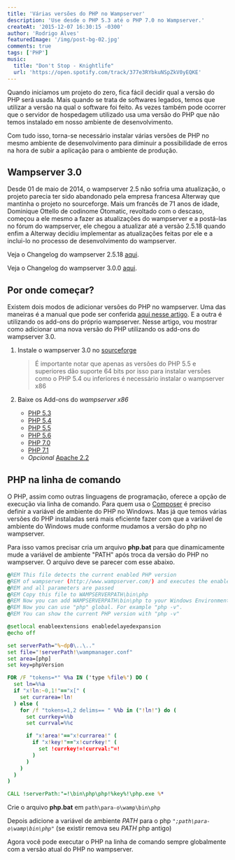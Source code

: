 ```yaml
---
title: 'Várias versões do PHP no Wampserver'
description: 'Use desde o PHP 5.3 até o PHP 7.0 no Wampserver.'
createAt: '2015-12-07 16:30:15 -0300'
author: 'Rodrigo Alves'
featuredImage: '/img/post-bg-02.jpg'
comments: true
tags: ['PHP']
music:
  title: "Don't Stop - Knightlife"
  url: 'https://open.spotify.com/track/377e3RYbkuNSpZkV0yEQKE'
---
```


Quando iniciamos um projeto do zero, fica fácil decidir qual a versão do PHP será usada.
Mais quando se trata de softwares legados, temos que utilizar a versão na qual o software foi feito.
As vezes também pode ocorrer que o servidor de hospedagem utilizado usa uma versão do PHP
que não temos instalado em nosso ambiente de desenvolvimento.

Com tudo isso, torna-se necessário instalar várias versões de PHP no mesmo ambiente de
desenvolvimento para diminuir a possibilidade de erros na hora de subir a aplicação
para o ambiente de produção.

## Wampserver 3.0

Desde 01 de maio de 2014, o wampserver 2.5 não sofria uma atualização,
o projeto parecia ter sido abandonado pela empresa francesa Alterway
que mantinha o projeto no sourceforge. Mais um francês de 71 anos de idade,
Dominique Ottello de codinome Otomatic, revoltado com o descaso, começou a
ele mesmo a fazer as atualizações do wampserver e a postá-las no fórum do
wampserver, ele chegou a atualizar até a versão 2.5.18 quando enfim a Alterway
decidiu implementar as atualizações feitas por ele e a inclui-lo no processo de
desenvolvimento do wampserver.

Veja o Changelog do wampserver 2.5.18 [aqui](http://forum.wampserver.com/read.php?2,130837).

Veja o Changelog do wampserver 3.0.0 [aqui](http://forum.wampserver.com/read.php?2,136483).

## Por onde começar?

Existem dois modos de adicionar versões do PHP no wampserver.
Uma das maneiras é a manual que pode ser conferida
[aqui nesse artigo](/blog/atualizando-a-versao-do-php-no-wampserver/).
E a outra é utilizando os add-ons do próprio wampserver.
Nesse artigo, vou mostrar como adicionar uma nova versão do PHP utilizando
os add-ons do wampserver 3.0.

1.  Instale o wampserver 3.0 no [sourceforge](https://sourceforge.net/projects/wampserver/files/latest/download)

    > É importante notar que apenas as versões do PHP 5.5 e superiores
    > dão suporte 64 bits por isso para instalar versões como o
    > PHP 5.4 ou inferiores é necessário instalar o wampserver x86

2.  Baixe os Add-ons do _wampserver x86_ <br />
    - [PHP 5.3](http://sourceforge.net/projects/wampserver/files/WampServer%203/WampServer%203.0.0/Addons/wampserver3_x86_addon_php5.3.29.exe/download)
    - [PHP 5.4](http://sourceforge.net/projects/wampserver/files/WampServer%203/WampServer%203.0.0/Addons/wampserver3_x86_addon_php5.4.45.exe/download)
    - [PHP 5.5](http://sourceforge.net/projects/wampserver/files/WampServer%203/WampServer%203.0.0/Addons/wampserver3_x86_addon_php5.5.30.exe/download)
    - [PHP 5.6](https://sourceforge.net/projects/wampserver/files/WampServer%203/WampServer%203.0.0/Addons/Php/wampserver3_x86_addon_php5.6.27.exe/download)
    - [PHP 7.0](https://sourceforge.net/projects/wampserver/files/WampServer%203/WampServer%203.0.0/Addons/Php/wampserver3_x86_addon_php7.0.13.exe/download)
    - [PHP 7.1](https://sourceforge.net/projects/wampserver/files/WampServer%203/WampServer%203.0.0/Addons/Php/wampserver3_x86_addon_php7.1.0.exe/download)
    - _Opcional_ [Apache 2.2](https://sourceforge.net/projects/wampserver/files/WampServer%203/WampServer%203.0.0/Addons/Apache/wampserver3_x86_addon_apache2.2.31.exe/download)

## PHP na linha de comando

O PHP, assim como outras linguagens de programação, oferece a opção
de execução via linha de comando. Para quem usa o [Composer](https://getcomposer.org/) é preciso
definir a variável de ambiente do PHP no Windows. Mas já que temos
várias versões do PHP instaladas será mais eficiente fazer com que
a variável de ambiente do Windows mude conforme mudamos a versão do php no wampserver.

Para isso vamos precisar cria um arquivo **php.bat** para que dinamicamente mude a variável de ambiente "PATH" após troca da versão do PHP no wampserver. O arquivo deve se parecer com esse abaixo.

```bat
@REM This file detects the current enabled PHP version
@REM of wampserver (http://www.wampserver.com/) and executes the enabled php.exe
@REM and all parameters are passed
@REM Copy this file to WAMPSERVERPATH\bin\php
@REM Now you can add WAMPSERVERPATH\bin\php to your Windows Environment-Variable "PATH".
@REM Now you can use "php" global. For example "php -v".
@REM You can show the current PHP version with "php -v"

@setlocal enableextensions enabledelayedexpansion
@echo off

set serverPath="%~dp0\..\.."
set file="!serverPath!\wampmanager.conf"
set area=[php]
set key=phpVersion

FOR /F "tokens=*" %%a IN ('type %file%') DO (
  set ln=%%a
  if "x!ln:~0,1!"=="x[" (
    set currarea=!ln!
  ) else (
    for /f "tokens=1,2 delims== " %%b in ("!ln!") do (
      set currkey=%%b
      set currval=%%c

      if "x!area!"=="x!currarea!" (
        if "x!key!"=="x!currkey!" (
          set !currkey!=!currval:"=!
        )
      )
    )
  )
)

CALL !serverPath:"=!\bin\php\php!%key%!\php.exe %*
```

Crie o arquivo **php.bat** em `path\para-o\wamp\bin\php`

Depois adicione a variável de ambiente _PATH_ para o php _`";path\para-o\wamp\bin\php"`_
(se existir remova seu _PATH_ php antigo)

Agora você pode executar o PHP na linha de comando sempre globalmente
com a versão atual do PHP no wampserver.
